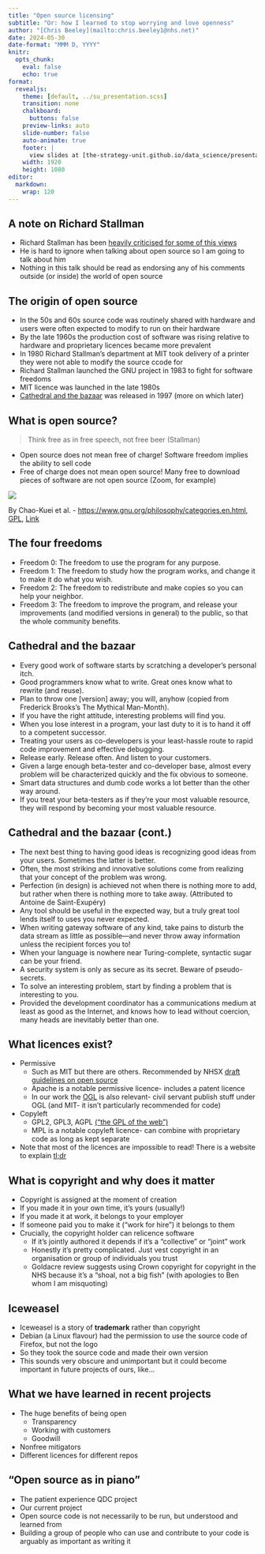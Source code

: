 ```yaml
---
title: "Open source licensing"
subtitle: "Or: how I learned to stop worrying and love openness"
author: "[Chris Beeley](mailto:chris.beeley1@nhs.net)"
date: 2024-05-30
date-format: "MMM D, YYYY"
knitr:
  opts_chunk: 
    eval: false
    echo: true
format:
  revealjs:
    theme: [default, ../su_presentation.scss]
    transition: none
    chalkboard:
      buttons: false
    preview-links: auto
    slide-number: false
    auto-animate: true
    footer: |
      view slides at [the-strategy-unit.github.io/data_science/presentations](the-strategy-unit.github.io/data_science/presentations)
    width: 1920
    height: 1080
editor: 
  markdown: 
    wrap: 120
---
```


## A note on Richard Stallman

* Richard Stallman has been [heavily criticised for some of this views](https://drewdevault.com/2023/11/25/2023-11-26-RMS-on-sex.html)
* He is hard to ignore when talking about open source so I am going to talk about him
* Nothing in this talk should be read as endorsing any of his comments outside (or inside) the world of open source

## The origin of open source

* In the 50s and 60s source code was routinely shared with hardware and users were often expected to modify to run on their hardware
* By the late 1960s the production cost of software was rising relative to hardware and proprietary licences became more prevalent
* In 1980 Richard Stallman's department at MIT took delivery of a printer they were not able to modify the source ccode for
* Richard Stallman launched the GNU project in 1983 to fight for software freedoms
* MIT licence was launched in the late 1980s
* [Cathedral and the bazaar](http://www.catb.org/esr/writings/cathedral-bazaar/) was released in 1997 (more on which later)

## What is open source?

> Think free as in free speech, not free beer (Stallman)

* Open source does not mean free of charge! Software freedom implies the ability to sell code
* Free of charge does not mean open source! Many free to download pieces of software are not open source (Zoom, for example)

![](software_diagram.svg)

By Chao-Kuei et al. - <a rel="nofollow" class="external free" href="https://www.gnu.org/philosophy/categories.en.html">https://www.gnu.org/philosophy/categories.en.html</a>, <a href="http://www.gnu.org/licenses/gpl.html" title="GNU General Public License">GPL</a>, <a href="https://commons.wikimedia.org/w/index.php?curid=41220550">Link</a>

## The four freedoms

* Freedom 0: The freedom to use the program for any purpose.
* Freedom 1: The freedom to study how the program works, and change it to make it do what you wish.
* Freedom 2: The freedom to redistribute and make copies so you can help your neighbor.
* Freedom 3: The freedom to improve the program, and release your improvements (and modified versions in general) to the public, so that the whole community benefits.

## Cathedral and the bazaar

* Every good work of software starts by scratching a developer's personal itch.
* Good programmers know what to write. Great ones know what to rewrite (and reuse).
* Plan to throw one [version] away; you will, anyhow (copied from Frederick Brooks's The Mythical Man-Month).
* If you have the right attitude, interesting problems will find you.
* When you lose interest in a program, your last duty to it is to hand it off to a competent successor.
* Treating your users as co-developers is your least-hassle route to rapid code improvement and effective debugging.
* Release early. Release often. And listen to your customers.
* Given a large enough beta-tester and co-developer base, almost every problem will be characterized quickly and the fix obvious to someone.
* Smart data structures and dumb code works a lot better than the other way around.
* If you treat your beta-testers as if they're your most valuable resource, they will respond by becoming your most valuable resource.

## Cathedral and the bazaar (cont.)

* The next best thing to having good ideas is recognizing good ideas from your users. Sometimes the latter is better.
* Often, the most striking and innovative solutions come from realizing that your concept of the problem was wrong.
* Perfection (in design) is achieved not when there is nothing more to add, but rather when there is nothing more to take away. (Attributed to Antoine de Saint-Exupéry)
* Any tool should be useful in the expected way, but a truly great tool lends itself to uses you never expected.
* When writing gateway software of any kind, take pains to disturb the data stream as little as possible—and never throw away information unless the recipient forces you to!
* When your language is nowhere near Turing-complete, syntactic sugar can be your friend.
* A security system is only as secure as its secret. Beware of pseudo-secrets.
* To solve an interesting problem, start by finding a problem that is interesting to you.
* Provided the development coordinator has a communications medium at least as good as the Internet, and knows how to lead without coercion, many heads are inevitably better than one.

## What licences exist?

* Permissive
  * Such as MIT but there are others. Recommended by NHSX [draft guidelines on open source](https://github.com/nhsx/open-source-policy)
  * Apache is a notable permissive licence- includes a patent licence
  * In our work the [OGL](https://www.nationalarchives.gov.uk/doc/open-government-licence/version/3/) is also relevant- civil servant publish stuff under OGL (and MIT- it isn't particularly recommended for code)
* Copyleft
  * GPL2, GPL3, AGPL [("the GPL of the web")](https://www.tldrlegal.com/license/gnu-affero-general-public-license-v3-agpl-3-0)
  * MPL is a notable copyleft licence- can combine with proprietary code as long as kept separate
* Note that most of the licences are impossible to read! There is a website to explain [tl;dr](https://www.tldrlegal.com/)

## What is copyright and why does it matter

* Copyright is assigned at the moment of creation
* If you made it in your own time, it's yours (usually!)
* If you made it at work, it belongs to your employer
* If someone paid you to make it ("work for hire") it belongs to them
* Crucially, the copyright holder can relicence software
  * If it's jointly authored it depends if it's a "collective" or "joint" work
  * Honestly it's pretty complicated. Just vest copyright in an organisation or group of individuals you trust
  * Goldacre review suggests using Crown copyright for copyright in the NHS because it's a "shoal, not a big fish" (with apologies to Ben whom I am misquoting)

## Iceweasel

* Iceweasel is a story of **trademark** rather than copyright
* Debian (a Linux flavour) had the permission to use the source code of Firefox, but not the logo
* So they took the source code and made their own version 
* This sounds very obscure and unimportant but it could become important in future projects of ours, like...

## What we have learned in recent projects

* The huge benefits of being open
  * Transparency
  * Working with customers
  * Goodwill
* Nonfree mitigators
* Different licences for different repos

## "Open source as in piano"

* The patient experience QDC project
* Our current project
* Open source code is not necessarily to be run, but understood and learned from
* Building a group of people who can use and contribute to your code is arguably as important as writing it
